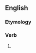 ==English==

===Etymology===
{{suffix|en|maintain|eth}}

===Verb===
{{head|en|verb form}}

# {{en-archaic third-person singular of|maintain}}